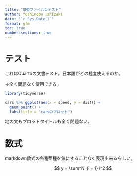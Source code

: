 ```yaml
---
title: "QMDファイルのテスト"
author: Yoshinobu Ishizaki
date: "`r Sys.Date()`"
format: gfm
toc: true
number-sections: true
---
```


# テスト

これはQuartoの文書テスト。日本語がどの程度使えるのか。

→全く問題なく使用できる。

```r
library(tidyverse)
```

```r
cars %>% ggplot(aes(x = speed, y = dist)) + 
  geom_point() + 
  labs(title = "carsのプロット")
```
地の文もプロットタイトルも全く問題ない。

# 数式

markdown数式の各種亜種を気にすることなく表現出来るらしい。

$$
y = \sum^N_{i = 1} i^2
$$

